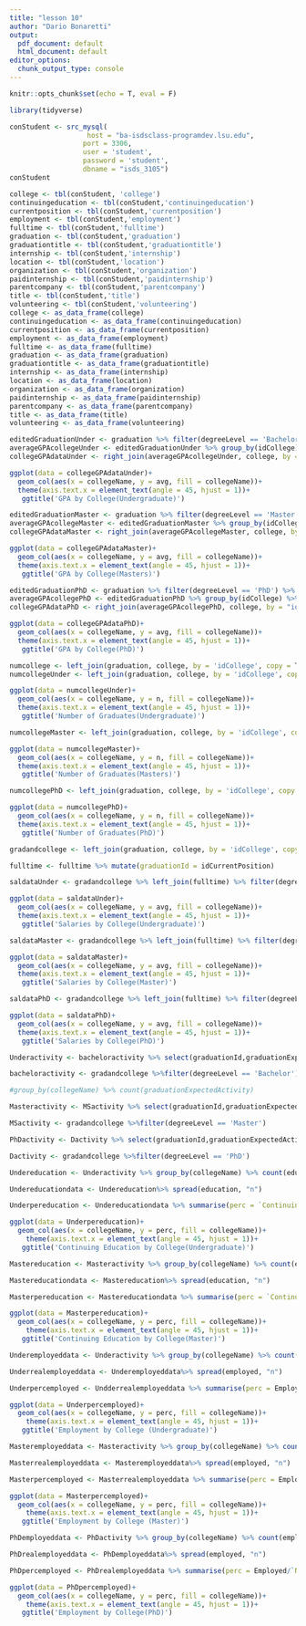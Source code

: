 ```yaml
---
title: "lesson 10"
author: "Dario Bonaretti"
output:
  pdf_document: default
  html_document: default
editor_options:
  chunk_output_type: console
---
```


```r
knitr::opts_chunk$set(echo = T, eval = F)
```

```r
library(tidyverse)
```

```r
conStudent <- src_mysql(
                   host = "ba-isdsclass-programdev.lsu.edu",
                  port = 3306,
                  user = 'student',
                  password = 'student',
                  dbname = "isds_3105")
conStudent
```

```r
college <- tbl(conStudent, 'college')
continuingeducation <- tbl(conStudent,'continuingeducation')
currentposition <- tbl(conStudent,'currentposition')
employment <- tbl(conStudent,'employment')
fulltime <- tbl(conStudent,'fulltime')
graduation <- tbl(conStudent,'graduation')
graduationtitle <- tbl(conStudent,'graduationtitle')
internship <- tbl(conStudent,'internship')
location <- tbl(conStudent,'location')
organization <- tbl(conStudent,'organization')
paidinternship <- tbl(conStudent,'paidinternship')
parentcompany <- tbl(conStudent,'parentcompany')
title <- tbl(conStudent,'title')
volunteering <- tbl(conStudent,'volunteering')
college <- as_data_frame(college)
continuingeducation <- as_data_frame(continuingeducation)
currentposition <- as_data_frame(currentposition)
employment <- as_data_frame(employment)
fulltime <- as_data_frame(fulltime)
graduation <- as_data_frame(graduation)
graduationtitle <- as_data_frame(graduationtitle)
internship <- as_data_frame(internship) 
location <- as_data_frame(location) 
organization <- as_data_frame(organization) 
paidinternship <- as_data_frame(paidinternship) 
parentcompany <- as_data_frame(parentcompany) 
title <- as_data_frame(title) 
volunteering <- as_data_frame(volunteering) 
```

```r
editedGraduationUnder <- graduation %>% filter(degreeLevel == 'Bachelor') %>%  select(graduationId,idCollege,cumulativeGPA)
averageGPAcollegeUnder <- editedGraduationUnder %>% group_by(idCollege) %>% summarise(avg = mean(cumulativeGPA, na.rm = T))
collegeGPAdataUnder <- right_join(averageGPAcollegeUnder, college, by = "idCollege", copy = T) %>% filter(idCollege != 'L') %>% filter(idCollege != 'NA') %>% filter(idCollege != 'MCOM') %>% filter(idCollege != 'VETM')

ggplot(data = collegeGPAdataUnder)+
  geom_col(aes(x = collegeName, y = avg, fill = collegeName))+
  theme(axis.text.x = element_text(angle = 45, hjust = 1))+
   ggtitle('GPA by College(Undergraduate)') 
```

```r
editedGraduationMaster <- graduation %>% filter(degreeLevel == 'Master') %>%  select(graduationId,idCollege,cumulativeGPA)
averageGPAcollegeMaster <- editedGraduationMaster %>% group_by(idCollege) %>% summarise(avg = mean(cumulativeGPA, na.rm = T))
collegeGPAdataMaster <- right_join(averageGPAcollegeMaster, college, by = "idCollege", copy = T) %>% filter(idCollege != 'NA') %>% filter(idCollege != 'L')

ggplot(data = collegeGPAdataMaster)+
  geom_col(aes(x = collegeName, y = avg, fill = collegeName))+
  theme(axis.text.x = element_text(angle = 45, hjust = 1))+
   ggtitle('GPA by College(Masters)') 
```

```r
editedGraduationPhD <- graduation %>% filter(degreeLevel == 'PhD') %>%  select(graduationId,idCollege,cumulativeGPA)
averageGPAcollegePhD <- editedGraduationPhD %>% group_by(idCollege) %>% summarise(avg = mean(cumulativeGPA, na.rm = T))
collegeGPAdataPhD <- right_join(averageGPAcollegePhD, college, by = "idCollege", copy = T) %>% filter(idCollege != 'NA') %>% filter(idCollege != 'ADSN') %>% filter(idCollege != 'L')

ggplot(data = collegeGPAdataPhD)+
  geom_col(aes(x = collegeName, y = avg, fill = collegeName))+
  theme(axis.text.x = element_text(angle = 45, hjust = 1))+
   ggtitle('GPA by College(PhD)') 
```

```r
numcollege <- left_join(graduation, college, by = 'idCollege', copy = T) %>% select(graduationId, collegeName) %>% group_by(collegeName) %>% count()
numcollegeUnder <- left_join(graduation, college, by = 'idCollege', copy = T) %>% filter(degreeLevel == 'Bachelor') %>% select(graduationId, collegeName) %>% group_by(collegeName) %>% count()

ggplot(data = numcollegeUnder)+
  geom_col(aes(x = collegeName, y = n, fill = collegeName))+
  theme(axis.text.x = element_text(angle = 45, hjust = 1))+
   ggtitle('Number of Graduates(Undergraduate)')
```

```r
numcollegeMaster <- left_join(graduation, college, by = 'idCollege', copy = T) %>% filter(degreeLevel == 'Master') %>% select(graduationId, collegeName) %>% group_by(collegeName) %>% count()

ggplot(data = numcollegeMaster)+
  geom_col(aes(x = collegeName, y = n, fill = collegeName))+
  theme(axis.text.x = element_text(angle = 45, hjust = 1))+
   ggtitle('Number of Graduates(Masters)')
```

```r
numcollegePhD <- left_join(graduation, college, by = 'idCollege', copy = T) %>% filter(degreeLevel == 'PhD') %>% select(graduationId, collegeName) %>% group_by(collegeName) %>% count()

ggplot(data = numcollegePhD)+
  geom_col(aes(x = collegeName, y = n, fill = collegeName))+
  theme(axis.text.x = element_text(angle = 45, hjust = 1))+
   ggtitle('Number of Graduates(PhD)')
```

```r
gradandcollege <- left_join(graduation, college, by = 'idCollege', copy = T)
```


```r
fulltime <- fulltime %>% mutate(graduationId = idCurrentPosition)
```

```r
saldataUnder <- gradandcollege %>% left_join(fulltime) %>% filter(degreeLevel == 'Bachelor') %>% select(graduationId, collegeName, salary) %>% filter(salary <= 1500000) %>% filter(salary >= 15080) %>% group_by(collegeName) %>% summarise(avg = mean(salary, na.rm = T)) %>% filter(collegeName != 'NA') 

ggplot(data = saldataUnder)+
  geom_col(aes(x = collegeName, y = avg, fill = collegeName))+
  theme(axis.text.x = element_text(angle = 45, hjust = 1))+
   ggtitle('Salaries by College(Undergraduate)') 
```

```r
saldataMaster <- gradandcollege %>% left_join(fulltime) %>% filter(degreeLevel == 'Master') %>% select(graduationId, collegeName, salary) %>% filter(salary <= 200000) %>% filter(salary >= 15080)%>% group_by(collegeName) %>% summarise(avg = mean(salary, na.rm = T)) %>% filter(collegeName != 'NA') 

ggplot(data = saldataMaster)+
  geom_col(aes(x = collegeName, y = avg, fill = collegeName))+
  theme(axis.text.x = element_text(angle = 45, hjust = 1))+
   ggtitle('Salaries by College(Master)') 
```

```r
saldataPhD <- gradandcollege %>% left_join(fulltime) %>% filter(degreeLevel == 'PhD') %>% select(graduationId, collegeName, salary) %>% filter(salary <= 200000) %>% filter(salary >= 15080)%>% group_by(collegeName) %>% summarise(avg = mean(salary, na.rm = T)) %>% filter(collegeName != 'NA') 

ggplot(data = saldataPhD)+
  geom_col(aes(x = collegeName, y = avg, fill = collegeName))+
  theme(axis.text.x = element_text(angle = 45, hjust = 1))+
   ggtitle('Salaries by College(PhD)') 
```


```r
Underactivity <- bacheloractivity %>% select(graduationId,graduationExpectedActivity,collegeName)%>% mutate(employed = ifelse(bacheloractivity$graduationExpectedActivity == c('Employed full-time','Employed part-time',"Employed full-time (on average 30 hours or more per week)","Employed part-time (on average less than 30 hours per week)"),yes = 'Employed', no = 'Not Employed')) %>% mutate(education = ifelse(bacheloractivity$graduationExpectedActivity == c("Graduate or professional school","Continuing education", "Enrolled in a program of continuing education"), yes = 'Continuing Education', no = 'Not Continuing Education'))%>% filter(!is.na(graduationExpectedActivity),!is.na(employed))%>%filter(graduationExpectedActivity != 'Other') %>% filter(graduationExpectedActivity != 'NA') %>% filter(graduationExpectedActivity != 'Starting or raising a family') %>%filter(graduationExpectedActivity != 'Volunteer activity') %>% filter(graduationExpectedActivity != 'Military service') %>% filter(graduationExpectedActivity != 'Seeking employment') %>% filter(graduationExpectedActivity != 'Volounteer activity') %>% filter(graduationExpectedActivity != 'Not seeking employment') %>% filter(graduationExpectedActivity != 'Not seeking employment or continuing education at that time') %>% filter(graduationExpectedActivity != 'Participating in a volunteer or service program') %>% filter(graduationExpectedActivity != 'Serving in the U.S. military') %>% filter(graduationExpectedActivity != 'Planning to continue education')%>% filter(graduationExpectedActivity != 'Planning to continue education but not yet enrolled')

bacheloractivity <- gradandcollege %>%filter(degreeLevel == 'Bachelor') 

#group_by(collegeName) %>% count(graduationExpectedActivity)     
```

```r
Masteractivity <- MSactivity %>% select(graduationId,graduationExpectedActivity,collegeName) %>% mutate(employed = ifelse(MSactivity$graduationExpectedActivity == c('Employed full-time','Employed part-time',"Employed full-time (on average 30 hours or more per week)","Employed part-time (on average less than 30 hours per week)"),yes = 'Employed', no = 'Not Employed')) %>% mutate(education = ifelse(MSactivity$graduationExpectedActivity == c("Graduate or professional school","Continuing education", "Enrolled in a program of continuing education"), yes = 'Continuing Education', no = 'Not Continuing Education'))%>% filter(!is.na(graduationExpectedActivity),!is.na(employed))%>%filter(graduationExpectedActivity != 'Other') %>% filter(graduationExpectedActivity != 'NA') %>% filter(graduationExpectedActivity != 'Starting or raising a family') %>%filter(graduationExpectedActivity != 'Volunteer activity') %>% filter(graduationExpectedActivity != 'Military service') %>% filter(graduationExpectedActivity != 'Seeking employment') %>% filter(graduationExpectedActivity != 'Volounteer activity') %>% filter(graduationExpectedActivity != 'Not seeking employment') %>% filter(graduationExpectedActivity != 'Not seeking employment or continuing education at that time') %>% filter(graduationExpectedActivity != 'Participating in a volunteer or service program') %>% filter(graduationExpectedActivity != 'Serving in the U.S. military') %>% filter(graduationExpectedActivity != 'Planning to continue education')%>% filter(graduationExpectedActivity != 'Planning to continue education but not yet enrolled')

MSactivity <- gradandcollege %>%filter(degreeLevel == 'Master')
```

```r
PhDactivity <- Dactivity %>% select(graduationId,graduationExpectedActivity,collegeName) %>% mutate(employed = ifelse(Dactivity$graduationExpectedActivity == c('Employed full-time','Employed part-time',"Employed full-time (on average 30 hours or more per week)","Employed part-time (on average less than 30 hours per week)"),yes = 'Employed', no = 'Not Employed')) %>% mutate(education = ifelse(Dactivity$graduationExpectedActivity == c("Graduate or professional school","Continuing education", "Enrolled in a program of continuing education"), yes = 'Continuing Education', no = 'Not Continuing Education'))%>% filter(!is.na(graduationExpectedActivity),!is.na(employed))%>%filter(graduationExpectedActivity != 'Other') %>% filter(graduationExpectedActivity != 'NA') %>% filter(graduationExpectedActivity != 'Starting or raising a family') %>%filter(graduationExpectedActivity != 'Volunteer activity') %>% filter(graduationExpectedActivity != 'Military service') %>% filter(graduationExpectedActivity != 'Seeking employment') %>% filter(graduationExpectedActivity != 'Volounteer activity') %>% filter(graduationExpectedActivity != 'Not seeking employment') %>% filter(graduationExpectedActivity != 'Not seeking employment or continuing education at that time') %>% filter(graduationExpectedActivity != 'Participating in a volunteer or service program') %>% filter(graduationExpectedActivity != 'Serving in the U.S. military') %>% filter(graduationExpectedActivity != 'Planning to continue education')%>% filter(graduationExpectedActivity != 'Planning to continue education but not yet enrolled')

Dactivity <- gradandcollege %>%filter(degreeLevel == 'PhD')
```

```r
Undereducation <- Underactivity %>% group_by(collegeName) %>% count(education)

Undereducationdata <- Undereducation%>% spread(education, "n")

Underpereducation <- Undereducationdata %>% summarise(perc = `Continuing Education`/`Not Continuing Education`*100)

ggplot(data = Underpereducation)+
  geom_col(aes(x = collegeName, y = perc, fill = collegeName))+ 
    theme(axis.text.x = element_text(angle = 45, hjust = 1))+
   ggtitle('Continuing Education by College(Undergraduate)')
```

```r
Mastereducation <- Masteractivity %>% group_by(collegeName) %>% count(education)

Mastereducationdata <- Mastereducation%>% spread(education, "n")

Masterpereducation <- Mastereducationdata %>% summarise(perc = `Continuing Education`/`Not Continuing Education`*100)

ggplot(data = Masterpereducation)+
  geom_col(aes(x = collegeName, y = perc, fill = collegeName))+ 
    theme(axis.text.x = element_text(angle = 45, hjust = 1))+
   ggtitle('Continuing Education by College(Master)')
```

```r
Underemployeddata <- Underactivity %>% group_by(collegeName) %>% count(employed)

Underrealemployeddata <- Underemployeddata%>% spread(employed, "n")

Underpercemployed <- Undderrealemployeddata %>% summarise(perc = Employed/`Not Employed`*100)

ggplot(data = Underpercemployed)+
  geom_col(aes(x = collegeName, y = perc, fill = collegeName))+ 
    theme(axis.text.x = element_text(angle = 45, hjust = 1))+
   ggtitle('Employment by College (Undergraduate)')
```

```r
Masteremployeddata <- Masteractivity %>% group_by(collegeName) %>% count(employed)

Masterrealemployeddata <- Masteremployeddata%>% spread(employed, "n")

Masterpercemployed <- Masterrealemployeddata %>% summarise(perc = Employed/`Not Employed`*100)

ggplot(data = Masterpercemployed)+
  geom_col(aes(x = collegeName, y = perc, fill = collegeName))+ 
    theme(axis.text.x = element_text(angle = 45, hjust = 1))+
   ggtitle('Employment by College (Master)')
```

```r
PhDemployeddata <- PhDactivity %>% group_by(collegeName) %>% count(employed)

PhDrealemployeddata <- PhDemployeddata%>% spread(employed, "n")

PhDpercemployed <- PhDrealemployeddata %>% summarise(perc = Employed/`Not Employed`*100)

ggplot(data = PhDpercemployed)+
  geom_col(aes(x = collegeName, y = perc, fill = collegeName))+ 
    theme(axis.text.x = element_text(angle = 45, hjust = 1))+
   ggtitle('Employment by College(PhD)')
```





